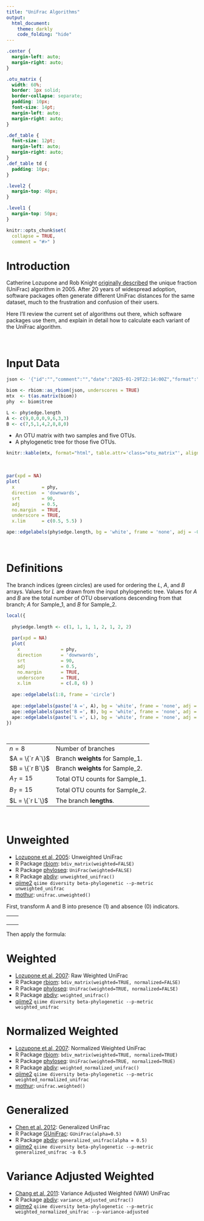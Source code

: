 ```yaml
---
title: "UniFrac Algorithms"
output:
  html_document:
    theme: darkly
    code_folding: "hide"
---
```


```css
.center {
  margin-left: auto;
  margin-right: auto;
}

.otu_matrix {
  width: 60%; 
  border: 1px solid; 
  border-collapse: separate; 
  padding: 10px; 
  font-size: 14pt;
  margin-left: auto;
  margin-right: auto;
}

.def_table {
  font-size: 12pt;
  margin-left: auto;
  margin-right: auto;
}
.def_table td {
  padding: 10px; 
}

.level2 {
  margin-top: 40px;
}

.level1 {
  margin-top: 50px;
}

```



```r
knitr::opts_chunk$set(
  collapse = TRUE,
  comment = "#>" )
```


# Introduction

Catherine Lozupone and Rob Knight [originally described](https://doi.org/10.1128/AEM.71.12.8228-8235.2005) the unique fraction (UniFrac) algorithm in 2005. After 20 years of widespread adoption, software packages often generate different UniFrac distances for the same dataset, much to the frustration and confusion of their users.

Here I'll review the current set of algorithms out there, which software packages use them, and explain in detail how to calculate each variant of the UniFrac algorithm.


<br>

# Input Data


```r

json <- '{"id":"","comment":"","date":"2025-01-29T22:14:00Z","format":"1.0.0","type":"OTU table","format_url":"http://biom-format.org","generated_by":"rbiom 2.0.13","matrix_type":"sparse","matrix_element_type":"int","shape":[5,2],"phylogeny":"(((OTU_1:0.8,OTU_2:0.5):0.4,OTU_3:0.9):0.2,(OTU_4:0.7,OTU_5:0.3):0.6);","rows":{"1":{"id":"OTU_1"},"2":{"id":"OTU_2"},"3":{"id":"OTU_3"},"4":{"id":"OTU_4"},"5":{"id":"OTU_5"}},"columns":[{"id":"Sample_1"},{"id":"Sample_2"}],"data":[[2,0,9],[3,0,3],[4,0,3],[0,1,1],[1,1,4],[2,1,2],[3,1,8]]}'

biom <- rbiom::as_rbiom(json, underscores = TRUE)
mtx  <- t(as.matrix(biom))
phy  <- biom$tree

L <- phy$edge.length
A <- c(9,0,0,0,9,6,3,3)
B <- c(7,5,1,4,2,8,8,0)
```

* An OTU matrix with two samples and five OTUs.
* A phylogenetic tree for those five OTUs.

```r
knitr::kable(mtx, format="html", table.attr='class="otu_matrix"', align='c')
```

<br>

```r
par(xpd = NA)
plot(
  x          = phy, 
  direction  = 'downwards', 
  srt        = 90, 
  adj        = 0.5, 
  no.margin  = TRUE,
  underscore = TRUE,
  x.lim      = c(0.5, 5.5) )

ape::edgelabels(phy$edge.length, bg = 'white', frame = 'none', adj = -0.4)
```


<br>

# Definitions

The branch indices (green circles) are used for ordering the $L$, $A$, and $B$ arrays. Values for $L$ are drawn from the input phylogenetic tree. Values for $A$ and $B$ are the total number of OTU observations descending from that branch; $A$ for Sample_1, and $B$ for Sample_2.

```r
local({
  
  phy$edge.length <- c(1, 1, 1, 1, 2, 1, 2, 2)
  
  par(xpd = NA)
  plot(
    x               = phy, 
    direction       = 'downwards', 
    srt             = 90, 
    adj             = 0.5, 
    no.margin       = TRUE,
    underscore      = TRUE,
    x.lim           = c(.8, 6) )
  
  ape::edgelabels(1:8, frame = 'circle')
  
  ape::edgelabels(paste('A =', A), bg = 'white', frame = 'none', adj = c(-0.4, -1.2))
  ape::edgelabels(paste('B =', B), bg = 'white', frame = 'none', adj = c(-0.4,  0.0))
  ape::edgelabels(paste('L =', L), bg = 'white', frame = 'none', adj = c(-0.3,  1.2))
})
```

<br>

<table class='def_table'>
<tr><td> $n = 8$         </td><td> Number of branches               </td></tr>
<tr><td> $A = \{`r A`\}$ </td><td> Branch **weights** for Sample_1. </td></tr>
<tr><td> $B = \{`r B`\}$ </td><td> Branch **weights** for Sample_2. </td></tr>
<tr><td> $A_T = 15$      </td><td> Total OTU counts for Sample_1.   </td></tr>
<tr><td> $B_T = 15$      </td><td> Total OTU counts for Sample_2.   </td></tr>
<tr><td> $L = \{`r L`\}$ </td><td> The branch **lengths**.          </td></tr>
</table>


<br>

# Unweighted

* [Lozupone et al, 2005](https://doi.org/10.1128/AEM.71.12.8228-8235.2005): Unweighted UniFrac
* R Package [rbiom](https://cran.r-project.org/package=rbiom): `bdiv_matrix(weighted=FALSE)`
* R Package [phyloseq](https://doi.org/doi:10.18129/B9.bioc.phyloseq): `UniFrac(weighted=FALSE)`
* R Package [abdiv](https://doi.org/10.32614/CRAN.package.abdiv): `unweighted_unifrac()`
* [qiime2](https://qiime2.org/) `qiime diversity beta-phylogenetic --p-metric unweighted_unifrac`
* [mothur](https://mothur.org/): `unifrac.unweighted()`


First, transform A and B into presence (1) and absence (0) indicators.

<table class='center' style='width:75%'><tr><td>

\begin{align*}
A  &= \{`r A`\} \\
A' &= \{`r as.numeric(A > 0)`\}
\end{align*}

</td><td>

\begin{align*}
B  &= \{`r B`\} \\
B' &= \{`r as.numeric(B > 0)`\}
\end{align*}

</td></tr></table>


Then apply the formula:

\begin{align*}
U &= \displaystyle \frac{\sum_{i = 1}^{n} L_i(|A'_i - B'_i|)}{\sum_{i = 1}^{n} L_i(max(A'_i,B'_i))}  \\ \\
U &= \displaystyle \frac{L_1(|A'_1-B'_1|) + L_2(|A'_2-B'_2|) + \cdots + L_n(|A'_n-B'_n|)}{L_1(max(A'_1,B'_1)) + L_2(max(A'_2,B'_2)) + \cdots + L_n(max(A'_n,B'_n))}  \\ \\
U &= \displaystyle \frac{0.2(|1-1|) + 0.4(|0-1|) + \cdots + 0.3(|1-0|)}{0.2(max(1,1)) + 0.4(max(0,1)) + \cdots + 0.3(max(1,0))}  \\ \\
U &= \displaystyle \frac{0.2(0) + 0.4(1) + 0.8(1) + 0.5(1) + 0.9(0) + 0.6(0) + 0.7(0) + 0.3(1)}{0.2(1) + 0.4(1) + 0.8(1) + 0.5(1) + 0.9(1) + 0.6(1) + 0.7(1) + 0.3(1)}  \\ \\
U &= \displaystyle \frac{0.4 + 0.8 + 0.5 + 0.3}{0.2 + 0.4 + 0.8 + 0.5 + 0.9 + 0.6 + 0.7 + 0.3}  \\ \\
U &= \displaystyle \frac{2}{4.4}  \\ \\
U &= 0.4545455
\end{align*}


# Weighted

* [Lozupone et al, 2007](https://doi.org/10.1128/AEM.01996-06): Raw Weighted UniFrac
* R Package [rbiom](https://cran.r-project.org/package=rbiom): `bdiv_matrix(weighted=TRUE, normalized=FALSE)`
* R Package [phyloseq](https://doi.org/doi:10.18129/B9.bioc.phyloseq): `UniFrac(weighted=TRUE, normalized=FALSE)`
* R Package [abdiv](https://doi.org/10.32614/CRAN.package.abdiv): `weighted_unifrac()`
* [qiime2](https://qiime2.org/) `qiime diversity beta-phylogenetic --p-metric weighted_unifrac`

\begin{align*}
W &= \sum_{i = 1}^{n} L_i|\frac{A_i}{A_T} - \frac{B_i}{B_T}|  \\ \\
W &= L_1|\frac{A_1}{A_T} - \frac{B_1}{B_T}| + L_2|\frac{A_2}{A_T} - \frac{B_2}{B_T}| + \cdots + L_n|\frac{A_n}{A_T} - \frac{B_n}{B_T}|  \\ \\
W &= 0.2|\frac{9}{15} - \frac{7}{15}| + 0.4|\frac{0}{15} - \frac{5}{15}| + \cdots + 0.3|\frac{3}{15} - \frac{0}{15}|  \\ \\
W &= 0.02\overline{6} + 0.1\overline{3} + 0.05\overline{3} + 0.1\overline{3} + 0.42 + 0.08 + 0.2\overline{3} + 0.06  \\ \\
W &= 1.14
\end{align*}


# Normalized Weighted

* [Lozupone et al, 2007](https://doi.org/10.1128/AEM.01996-06): Normalized Weighted UniFrac
* R Package [rbiom](https://cran.r-project.org/package=rbiom): `bdiv_matrix(weighted=TRUE, normalized=TRUE)`
* R Package [phyloseq](https://doi.org/doi:10.18129/B9.bioc.phyloseq): `UniFrac(weighted=TRUE, normalized=TRUE)`
* R Package [abdiv](https://doi.org/10.32614/CRAN.package.abdiv): `weighted_normalized_unifrac()`
* [qiime2](https://qiime2.org/) `qiime diversity beta-phylogenetic --p-metric weighted_normalized_unifrac`
* [mothur](https://mothur.org/): `unifrac.weighted()`

\begin{align*}

N &= \displaystyle \frac
  {\sum_{i = 1}^{n} L_i|\frac{A_i}{A_T} - \frac{B_i}{B_T}|}
  {\sum_{i = 1}^{n} L_i(\frac{A_i}{A_T} + \frac{B_i}{B_T})}
  \\ \\
  
N &= \displaystyle \frac
  {L_1|\frac{A_1}{A_T} - \frac{B_1}{B_T}| + L_2|\frac{A_2}{A_T} - \frac{B_2}{B_T}| + \cdots + L_n|\frac{A_n}{A_T} - \frac{B_n}{B_T}|}
  {L_1(\frac{A_1}{A_T} + \frac{B_1}{B_T}) + L_2(\frac{A_2}{A_T} + \frac{B_2}{B_T}) + \cdots + L_n(\frac{A_n}{A_T} + \frac{B_n}{B_T})}
  \\ \\
  
N &= \displaystyle \frac
  {0.2|\frac{9}{15} - \frac{7}{15}| + 0.4|\frac{0}{15} - \frac{5}{15}| + \cdots + 0.3|\frac{3}{15} - \frac{0}{15}|}
  {0.2(\frac{9}{15} + \frac{7}{15}) + 0.4(\frac{0}{15} + \frac{5}{15}) + \cdots + 0.3(\frac{3}{15} + \frac{0}{15})}
  \\ \\
  
N &= \displaystyle \frac
  {0.02\overline{6} + 0.1\overline{3} + 0.05\overline{3} + 0.1\overline{3} + 0.42 + 0.08 + 0.2\overline{3} + 0.06}
  {0.21\overline{3} + 0.1\overline{3} + 0.05\overline{3} + 0.1\overline{3} + 0.66 + 0.56 + 0.51\overline{3} + 0.06}
  \\ \\
  
N &= \displaystyle \frac{1.14}{2.326667}  \\ \\
N &= 0.4899713
\end{align*}



# Generalized

* [Chen et al. 2012](https://doi.org/10.1093/bioinformatics/bts342): Generalized UniFrac
* R Package [GUniFrac](https://cran.r-project.org/web/packages/GUniFrac/index.html): `GUniFrac(alpha=0.5)`
* R Package [abdiv](https://doi.org/10.32614/CRAN.package.abdiv): `generalized_unifrac(alpha = 0.5)`
* [qiime2](https://qiime2.org/) `qiime diversity beta-phylogenetic --p-metric generalized_unifrac -a 0.5`

\begin{align*}

G &= \displaystyle \frac
  {\sum_{i = 1}^{n} L_i(\frac{A_i}{A_T} + \frac{B_i}{B_T})^{0.5}
    |\displaystyle \frac
      {\frac{A_i}{A_T} - \frac{B_i}{B_T}}
      {\frac{A_i}{A_T} + \frac{B_i}{B_T}} |}
  {\sum_{i = 1}^{n} L_i(\frac{A_i}{A_T} + \frac{B_i}{B_T})^{0.5}}  \\ \\

G &= \displaystyle \frac
  {
    L_1(\frac{A_1}{A_T} + \frac{B_1}{B_T})^{0.5}
      |\displaystyle \frac
        {\frac{A_1}{A_T} - \frac{B_1}{B_T}}
        {\frac{A_1}{A_T} + \frac{B_1}{B_T}}| + 
    \cdots + 
    L_n(\frac{A_n}{A_T} + \frac{B_n}{B_T})^{0.5}
      |\displaystyle \frac
        {\frac{A_n}{A_T} - \frac{B_n}{B_T}}
        {\frac{A_n}{A_T} + \frac{B_n}{B_T}}|
  }{
    L_1(\frac{A_1}{A_T} + \frac{B_1}{B_T})^{0.5} + 
    \cdots + 
    L_n(\frac{A_n}{A_T} + \frac{B_n}{B_T})^{0.5}
  }  
  \\ \\

G &= \displaystyle \frac
  {
    0.2(\frac{9}{15} + \frac{7}{15})^{0.5}
      |\displaystyle \frac
        {\frac{9}{15} - \frac{7}{15}}
        {\frac{9}{15} + \frac{7}{15}}| + 
    \cdots + 
    0.3(\frac{3}{15} + \frac{0}{15})^{0.5}
      |\displaystyle \frac
        {\frac{3}{15} - \frac{0}{15}}
        {\frac{3}{15} + \frac{0}{15}}|
  }{
    0.2(\frac{9}{15} + \frac{7}{15})^{0.5} + 
    \cdots + 
    0.3(\frac{3}{15} + \frac{0}{15})^{0.5}
  }  
  \\ \\
  
G &\approx \displaystyle \frac
  {0.03 + 0.23 + 0.21 + 0.26 + 0.49 + 0.08 + 0.27 + 0.13}
  {0.21 + 0.23 + 0.21 + 0.26 + 0.77 + 0.58 + 0.60+ 0.13}
  \\ \\
  
G &= \displaystyle \frac{1.701419}{2.986235}  \\ \\
G &= 0.569754

\end{align*}



# Variance Adjusted Weighted

* [Chang et al, 2011](https://doi.org/10.1186/1471-2105-12-118): Variance Adjusted Weighted (VAW) UniFrac
* R Package [abdiv](https://doi.org/10.32614/CRAN.package.abdiv): `variance_adjusted_unifrac()`
* [qiime2](https://qiime2.org/) `qiime diversity beta-phylogenetic --p-metric weighted_normalized_unifrac --p-variance-adjusted`

\begin{align*}

V &= \displaystyle \frac
  {\sum_{i = 1}^{n} L_i\displaystyle \frac
    {|\frac{A_i}{A_T} - \frac{B_i}{B_T}|}
    {(A_T + B_T)(A_T + B_T - A_i - B_i)} }
  {\sum_{i = 1}^{n} L_i\displaystyle \frac
    {\frac{A_i}{A_T} + \frac{B_i}{B_T}}
    {(A_T + B_T)(A_T + B_T - A_i - B_i)} }  \\ \\

\end{align*}



<!--

# Variant W3

\begin{align*}

W3 &= \displaystyle \frac
  {\sum_{i = 1}^{n} L_i|\frac{A_i}{A_T} - \frac{B_i}{B_T}|}
  {\sum_{i = 1}^{n} L_i(A_i + B_i)}
  \\ \\
  
W3 &= \displaystyle \frac
  {L_1|\frac{A_1}{A_T} - \frac{B_1}{B_T}| + L_2|\frac{A_2}{A_T} - \frac{B_2}{B_T}| + \cdots + L_n|\frac{A_n}{A_T} - \frac{B_n}{B_T}|}
  {L_1(A_1 + B_1) + L_2(A_2 + B_2) + \cdots + L_n(A_n + B_n)}
  \\ \\
  
W3 &= \displaystyle \frac
  {0.2|\frac{9}{15} - \frac{7}{15}| + 0.4|\frac{0}{15} - \frac{5}{15}| + \cdots + 0.3|\frac{3}{15} - \frac{0}{15}|}
  {0.2(9 + 7) + 0.4(0 + 5) + \cdots + 0.3(3 + 0)}
  \\ \\
  
W3 &= \displaystyle \frac
  {0.02\overline{6} + 0.1\overline{3} + 0.05\overline{3} + 0.1\overline{3} + 0.42 + 0.08 + 0.2\overline{3} + 0.06}
  {3.2 + 2 + 0.8 + 2 + 9.9 + 8.4 + 7.7 + 0.9}
  \\ \\
  
W3 &= \displaystyle \frac{1.14}{34.9}  \\ \\
W3 &= 0.03266476
\end{align*}



# Variant W4

\begin{align*}

W4 &= \displaystyle \frac
  {\sum_{i = 1}^{n} L_i|\frac{A_i}{A_T} - \frac{B_i}{B_T}|}
  {\sum_{i = 1}^{n} L_i}
  \\ \\
  
W4 &= \displaystyle \frac
  {L_1|\frac{A_1}{A_T} - \frac{B_1}{B_T}| + L_2|\frac{A_2}{A_T} - \frac{B_2}{B_T}| + \cdots + L_n|\frac{A_n}{A_T} - \frac{B_n}{B_T}|}
  {L_1 + L_2 + \cdots + L_n}
  \\ \\
  
W4 &= \displaystyle \frac
  {0.2|\frac{9}{15} - \frac{7}{15}| + 0.4|\frac{0}{15} - \frac{5}{15}| + \cdots + 0.3|\frac{3}{15} - \frac{0}{15}|}
  {0.2 + 0.4 + \cdots + 0.3}
  \\ \\
  
W4 &= \displaystyle \frac
  {0.02\overline{6} + 0.1\overline{3} + 0.05\overline{3} + 0.1\overline{3} + 0.42 + 0.08 + 0.2\overline{3} + 0.06}
  {0.2 + 0.4 + 0.8 + 0.5 + 0.9 + 0.6 + 0.7 + 0.3}
  \\ \\
  
W4 &= \displaystyle \frac{1.14}{4.4}  \\ \\
W4 &= 0.2590909
\end{align*}

-->




<!---

# Software Testing

## Files

```r
tmp <- normalizePath(tempdir(), winslash = '/')
cat(tmp) # C:/Users/Daniel/AppData/Local/Temp/RtmpcNccFS

biom_fp <- file.path(tmp, 'ex.biom')
tree_fp <- file.path(tmp, 'ex.tree')
mothur_shared <- file.path(tmp, 'ex.shared')
mothur_counts <- file.path(tmp, 'ex.counts')

cat(
  file = biom_fp, sep = '',
  '#OTU ID\tSample_1\tSample_2\n',
  sprintf('OTU_%i\t%i\t%i\n', 1:5, c(0,0,9,3,3), c(1,4,2,8,0))  )

cat(
  file = tree_fp, 
  '(((OTU_1:0.8,OTU_2:0.5):0.4,OTU_3:0.9):0.2,(OTU_4:0.7,OTU_5:0.3):0.6);\n' )

cat(
  file = mothur_shared, sep = '',
  'label\tGroup\tnumOtus\tOTU_1\tOTU_2\tOTU_3\tOTU_4\tOTU_5\n',
  '1\tSample_1\t5\t0\t0\t9\t3\t3\n',
  '1\tSample_2\t5\t1\t4\t2\t8\t0\n' )

cat(
  file = mothur_counts, sep = '',
  'Representative_Sequence\ttotal\tSample_1\tSample_2\n',
  'OTU_1\t1\t0\t1\n',
  'OTU_2\t4\t0\t4\n',
  'OTU_3\t11\t9\t2\n',
  'OTU_4\t11\t3\t8\n',
  'OTU_5\t3\t3\t0\n' )
```





```r
packageDate('phyloseq') # 2021-11-29

mtx <- read.table(biom_fp, sep = '\t', row.names = 1, header = TRUE, comment.char = '')

physeq <- phyloseq::merge_phyloseq(
  phyloseq::otu_table(mtx, taxa_are_rows = TRUE), 
  phyloseq::read_tree(tree_fp) )

phyloseq::UniFrac(physeq, weighted=FALSE, normalized=TRUE)  # 0.4545455
phyloseq::UniFrac(physeq, weighted=FALSE, normalized=FALSE) # 0.4545455
phyloseq::UniFrac(physeq, weighted=TRUE,  normalized=FALSE) # 1.14
phyloseq::UniFrac(physeq, weighted=TRUE,  normalized=TRUE)  # 0.4899713
```


```r
x <- as.vector(mtx['Sample_1',])
y <- as.vector(mtx['Sample_2',])

abdiv::unweighted_unifrac(x, y, phy)          # 0.4545455
abdiv::weighted_unifrac(x, y, phy)            # 1.14
abdiv::weighted_normalized_unifrac(x, y, phy) # 0.4899713
abdiv::variance_adjusted_unifrac(x, y, phy)   # 0.5383505
abdiv::generalized_unifrac(x, y, phy)         # 0.569754
abdiv::information_unifrac(x, y, phy)         # 0.1444812
abdiv::phylosor(x, y, phy)                    # 0.2941176
```


```bash
docker pull quay.io/qiime2/amplicon:2024.10
docker run -t -i -v /c/Users/Daniel/AppData/Local/Temp/RtmpUFKImC:/data quay.io/qiime2/amplicon:2024.10

biom convert -i ex.biom -o ex.hdf5 --to-hdf5

# `qiime diversity beta-phylogenetic` uses `ssu` under the hood

ssu -i ex.hdf5 -t ex.tree -m unweighted            -o uu.dm # 0.4545454382896423
ssu -i ex.hdf5 -t ex.tree -m weighted_normalized   -o wn.dm # 0.4899713099002838
ssu -i ex.hdf5 -t ex.tree -m weighted_unnormalized -o wu.dm # 1.139999985694885
ssu -i ex.hdf5 -t ex.tree -m generalized -a 0.5    -o gu.dm # 0.5697539448738098
```


```powershell
# Using https://github.com/mothur/mothur/releases/download/v1.48.2/Mothur.win.zip
.\mothur.exe

unifrac.unweighted(tree=ex.tree, count=ex.counts) # 0.454545
unifrac.weighted(tree=ex.tree, count=ex.counts)   # 0.489971
```


--->
